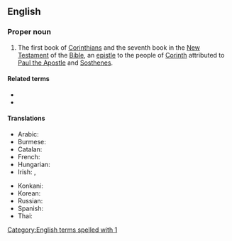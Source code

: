 {{book of the Bible|First Epistle to the Corinthians}}
==English==

===Proper noun===
{{en-proper noun}}

# {{lb|en|biblical}} The first book of [[Corinthians]] and the seventh book in the [[New Testament]] of the [[Bible]], an [[epistle]] to the people of [[w:Corinth|Corinth]] attributed to [[w:Paul the Apostle|Paul the Apostle]] and [[w:Sosthenes|Sosthenes]].
#: {{syn|en|1 Cor.|q1=abbreviation}}

====Related terms====
* {{l|en|Corinthians}}
* {{l|en|2 Corinthians}}

====Translations====
{{trans-top|book of the New Testament}}
* Arabic: {{t|ar|ﻛﻮﺭﻧﺜﻮﺱ ﺍﻻﻭﻝ}}
* Burmese: {{t|my|ကောရိန္သု​ဩဝါဒစာ​ပဌမစောင်}}
* Catalan: {{t|ca|1 Corintis}}
* French: {{t+|fr|1 Corinthiens}}
* Hungarian: {{t|hu|Pál első levele a korinthosziakhoz}}
* Irish: {{t|ga|Céad Litir Naomh Pól chuig na Corantaigh|f}}, {{t|ga|1 Corantaigh|m-p}}
{{trans-mid}}
* Konkani: {{t|kok|करिंत्कारांक पावलुचें पयलें पत्र}}
* Korean: {{t|ko|고린도전서|tr=Gorindo jeonseo}} {{qualifier|Protestant}}
* Russian: {{t|ru|Пе́рвое посла́ние к Кори́нфянам|n}}
* Spanish: {{t|es|1 Corintios|m-p}}
* Thai: {{t|th|๑ โครินธ์}}
{{trans-bottom}}

[[Category:English terms spelled with 1]]